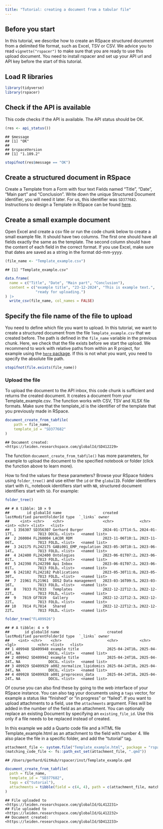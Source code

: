 ```yaml
---
title: "Tutorial: creating a document from a tabular file"
---
```




## Before you start

In this tutorial, we describe how to create an RSpace structured document from a delimited file format, such as Excel, TSV or CSV.
We advice you to read `vignette("rspacer")` to make sure that you are ready to use this upload document.
You need to install rspacer and set up your API url and API key before the start of this tutorial.

## Load R libraries


``` r
library(tidyverse)
library(rspacer)
```

## Check if the API is available

This code checks if the API is available.
The API status should be OK.


``` r
(res <- api_status())
```

```
## $message
## [1] "OK"
## 
## $rspaceVersion
## [1] "1.109.2"
```

``` r
stopifnot(res$message == "OK")
```

## Create a structured document in RSpace

Create a Template from a Form with four text Fields named "Title", "Date", "Main part" and "Conclusion".
Write down the unique Structured Document identifier, you will need it later.
For us, this identifier was `SD377682`.
Instructions to design a Template in RSpace can be found [here](https://documentation.researchspace.com/article/wxfk9gf0a0-templates).

## Create a small example document

Open Excel and create a csv file or run the code chunk below to create a small example file.
It should have two columns.
The first one should have all fields exactly the same as the template.
The second column should have the content of each field in the correct format.
If you use Excel, make sure that dates are saved as a string in the format dd-mm-yyyy.


``` r
(file_name <- "Template_example.csv")
```

```
## [1] "Template_example.csv"
```

``` r
data.frame(
  name = c("Title", "Date", "Main part", "Conclusion"),
  content = c("example title", "23-12-2024", "This is example text.",
              "ready for uploading.")
) |>
  write_csv(file_name, col_names = FALSE)
```

## Specify the file name of the file to upload

You need to define which file you want to upload.
In this tutorial, we want to create a structured document from the file `Template_example.csv` that we created before.
The path is defined in the `file_name` variable in the previous chunk.
Here, we check that the file exists before we start the upload.
We recommend to work with relative paths from within an R project, for example using the [`here` package](https://here.r-lib.org/).
If this is not what you want, you need to specify the absolute file path.


``` r
stopifnot(file.exists(file_name))
```

### Upload the file

To upload the document to the API inbox, this code chunk is sufficient and returns the created document.
It creates a document from your Template_example.csv.
The function works with CSV, TSV and XLSX file formats.
Make sure that the template_id is the identifier of the template that you previously made in RSpace.


``` r
document_create_from_tabfile(
    path = file_name,
    template_id = "SD377682"
)
```

```
## Document created: <https://leiden.researchspace.com/globalId/SD412229>
```

The function `document_create_from_tabfile()` has more parameters, for example to upload the document to the specified notebook or folder (click the function above to learn more).

How to find the values for these parameters?
Browse your RSpace folders using `folder_tree()` and use either the `id` or the `globalID`.
Folder identifiers start with `FL`, notebook identifiers start with `NB`, structured document identifiers start with `SD`.
For example:


``` r
folder_tree()
```

```
## # A tibble: 10 × 9
##        id globalId name                   created          lastModified parentFolderId type  `_links` owner       
##     <int> <chr>    <chr>                  <chr>            <chr>                 <int> <chr> <list>   <list>      
##  1 356307 SD356307 Gerhard Burger         2024-01-17T14:5… 2024-01-17T…           7813 DOCU… <list>   <named list>
##  2 260004 FL260004 LACDR RDM              2023-11-06T10:1… 2023-11-06T…           7813 FOLD… <list>   <named list>
##  3 242175 FL242175 GABi001_EMP_regulation 2023-05-30T10:1… 2023-06-14T…           7813 FOLD… <list>   <named list>
##  4 242400 FL242400 Ontologies             2023-06-01T07:2… 2023-06-01T…           7813 FOLD… <list>   <named list>
##  5 242398 FL242398 Api Inbox              2023-06-01T07:2… 2023-06-01T…           7813 FOLD… <list>   <named list>
##  6 242182 FL242182 Publications           2023-05-30T11:0… 2023-05-30T…           7813 FOLD… <list>   <named list>
##  7  21961 FL21961  DDS2 Data management   2023-03-16T09:5… 2023-03-16T…           7813 FOLD… <list>   <named list>
##  8   7833 FL7833   Templates              2022-12-22T12:3… 2022-12-22T…           7813 FOLD… <list>   <named list>
##  9   7819 GF7819   Gallery                2022-12-22T12:3… 2022-12-22T…           7813 FOLD… <list>   <named list>
## 10   7814 FL7814   Shared                 2022-12-22T12:3… 2022-12-22T…           7813 FOLD… <list>   <named list>
```

``` r
folder_tree("FL409926")
```

```
## # A tibble: 4 × 9
##       id globalId name                      created        lastModified parentFolderId type  `_links` owner       
##    <int> <chr>    <chr>                     <chr>          <chr>        <lgl>          <chr> <list>   <list>      
## 1 409948 SD409948 example title             2025-04-24T10… 2025-04-24T… NA             DOCU… <list>   <named list>
## 2 409942 SD409942 example title             2025-04-24T10… 2025-04-24T… NA             DOCU… <list>   <named list>
## 3 409929 SD409929 a002_normalize_lipidomics 2025-04-24T10… 2025-04-24T… NA             DOCU… <list>   <named list>
## 4 409928 SD409928 a001_preprocess_data      2025-04-24T10… 2025-04-24T… NA             DOCU… <list>   <named list>
```

Of course you can also find these by going to the web interface of your RSpace instance.
You can also tag your documents using a `tags` vector, for example a status like "finished" or "in progress" or "failed".
If you want to upload attachments to a field, use the `attachments` argument.
Files will be added in the number of the field as an attachment.
You can optionally replace an existing Document by specifying an `existing_file_id`.
Use this only if a file needs to be replaced instead of created.

In this example we add a Quarto code file and a HTML file Template_example.html as an attachment to the field with number 4.
We also place the file in a specific folder, and add the "tutorial" tag.


``` r
attachment_file <- system.file("Template_example.html", package = "rspacer")
(matching_code_file <- fs::path_ext_set(attachment_file, ".qmd"))
```

```
## /Users/gerhard/GitHub/rspacer/inst/Template_example.qmd
```

``` r
document_create_from_tabfile(
  path = file_name,
  template_id = "SD377682",
  tags = c("tutorial"),
  attachments = tibble(field = c(4, 4), path = c(attachment_file, matching_code_file))
)
```

```
## File uploaded to <https://leiden.researchspace.com/globalId/GL412231>
## File uploaded to <https://leiden.researchspace.com/globalId/GL412232>
## Document created: <https://leiden.researchspace.com/globalId/SD412233>
```

